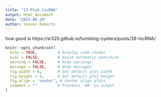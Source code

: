 ```yaml
---
title: "17-Ptuh-lncRNA"
output: html_document
date: "2025-06-20"
author: Steven Roberts
---
```



how good is 
https://sr320.github.io/tumbling-oysters/posts/39-lncRNA/

```r
knitr::opts_chunk$set(
  echo = TRUE,         # Display code chunks
  eval = FALSE,        # Avoid automatic execution
  warning = FALSE,     # Hide warnings
  message = FALSE,     # Hide messages
  fig.width = 6,       # Set default plot width
  fig.height = 4,      # Set default plot height
  fig.align = "center", # Center align plots
  comment = ""         # Prevents '##' in output
)
```

